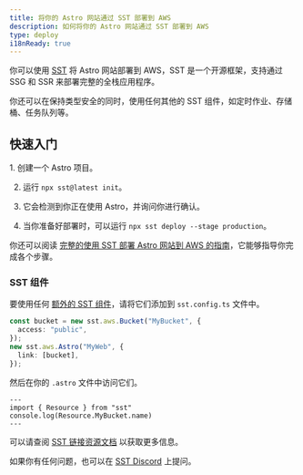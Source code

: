```yaml
---
title: 将你的 Astro 网站通过 SST 部署到 AWS
description: 如何将你的 Astro 网站通过 SST 部署到 AWS
type: deploy
i18nReady: true
---
```


你可以使用 [SST](https://sst.dev) 将 Astro 网站部署到 AWS，SST 是一个开源框架，支持通过 SSG 和 SSR 来部署完整的全栈应用程序。

你还可以在保持类型安全的同时，使用任何其他的 SST 组件，如定时作业、存储桶、任务队列等。

## 快速入门

<Steps>
1. 创建一个 Astro 项目。

2. 运行 `npx sst@latest init`。

3. 它会检测到你正在使用 Astro，并询问你进行确认。

4. 当你准备好部署时，可以运行 `npx sst deploy --stage production`。
</Steps>

你还可以阅读 [完整的使用 SST 部署 Astro 网站到 AWS 的指南](https://sst.dev/docs/start/aws/astro)，它能够指导你完成各个步骤。

### SST 组件

要使用任何 [额外的 SST 组件](https://sst.dev/docs/)，请将它们添加到 `sst.config.ts` 文件中。 

```ts {2} {4} title="sst.config.ts"
const bucket = new sst.aws.Bucket("MyBucket", {
  access: "public",
});
new sst.aws.Astro("MyWeb", {
  link: [bucket],
});
```

然后在你的 `.astro` 文件中访问它们。

```astro
---
import { Resource } from "sst"
console.log(Resource.MyBucket.name)
---
```

可以请查阅 [SST 链接资源文档](https://sst.dev/docs/linking) 以获取更多信息。

如果你有任何问题，也可以在 [SST Discord](https://discord.gg/sst) 上提问。
